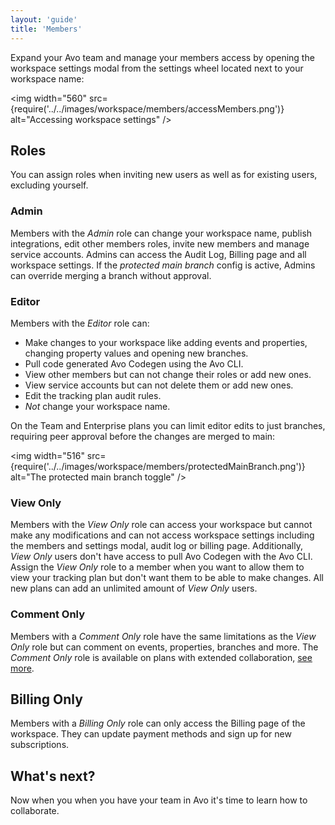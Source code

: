 ```yaml
---
layout: 'guide'
title: 'Members'
---
```



Expand your Avo team and manage your members access by opening the workspace settings modal from the settings wheel located next to your workspace name:

<img
  width="560"
  src={require('../../images/workspace/members/accessMembers.png')}
  alt="Accessing workspace settings"
/>

## Roles

You can assign roles when inviting new users as well as for existing users, excluding yourself.

### Admin

Members with the _Admin_ role can change your workspace name, publish integrations, edit other members roles, invite new members and manage service accounts. Admins can access the Audit Log, Billing page and all workspace settings. If the _protected main branch_ config is active, Admins can override merging a branch without approval.

### Editor

Members with the _Editor_ role can:

- Make changes to your workspace like adding events and properties, changing property values and opening new branches.
- Pull code generated Avo Codegen using the Avo CLI.
- View other members but can not change their roles or add new ones.
- View service accounts but can not delete them or add new ones.
- Edit the <Link passHref href="/audit/rules"><a>tracking plan audit rules</a></Link>.
- _Not_ change your workspace name.

On the Team and Enterprise plans you can limit editor edits to just branches, requiring peer approval before the changes are merged to main:

<img
  width="516"
  src={require('../../images/workspace/members/protectedMainBranch.png')}
  alt="The protected main branch toggle"
/>

### View Only

Members with the _View Only_ role can access your workspace but cannot make any modifications and can not access workspace settings including the members and settings modal, audit log or billing page. Additionally, _View Only_ users don't have access to pull Avo Codegen with the Avo CLI. Assign the _View Only_ role to a member when you want to allow them to view your tracking plan but don't want them to be able to make changes. All new plans can add an unlimited amount of _View Only_ users.

### Comment Only

Members with a _Comment Only_ role have the same limitations as the _View Only_ role but can comment on events, properties, branches and more. The _Comment Only_ role is available on plans with extended collaboration, [see more](https://www.avo.app/pricing).

## Billing Only

Members with a _Billing Only_ role can only access the Billing page of the workspace. They can update payment methods and sign up for new subscriptions.

## What's next?

Now when you when you have your team in Avo it's time to <Link passHref href="/data-design/start-collaborating"><a>learn how to collaborate</a></Link>.
